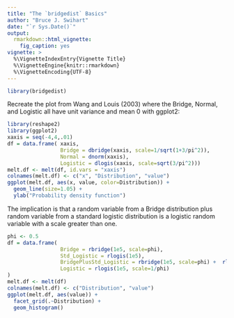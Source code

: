 ```yaml
---
title: "The `bridgedist` Basics"
author: "Bruce J. Swihart"
date: "`r Sys.Date()`"
output: 
  rmarkdown::html_vignette:
    fig_caption: yes
vignette: >
  %\VignetteIndexEntry{Vignette Title}
  %\VignetteEngine{knitr::rmarkdown}
  %\VignetteEncoding{UTF-8}
---
```



```r
library(bridgedist)
```
<!--
Recreate the plot from Wang and Louis (2003) where the Bridge, Normal, and Logistic all have unit variance and mean 0:

```r
xaxis <- seq(-3,3,.01) 
plot(xaxis, dbridge(xaxis, scale=1/sqrt(1+3/pi^2)), type="l",
     xlab="x", ylab="density(x)")
lines(xaxis, dnorm(xaxis))
lines(xaxis, dlogis(xaxis, scale=sqrt(3/pi^2)))
```
-->

Recreate the plot from Wang and Louis (2003) where the Bridge, Normal, and Logistic all have unit variance and mean 0 with ggplot2:

```r
library(reshape2)
library(ggplot2)
xaxis = seq(-4,4,.01)
df = data.frame( xaxis,
                 Bridge = dbridge(xaxis, scale=1/sqrt(1+3/pi^2)),
                 Normal = dnorm(xaxis),
                 Logistic = dlogis(xaxis, scale=sqrt(3/pi^2)))
melt.df <- melt(df, id.vars = "xaxis")
colnames(melt.df) <- c("x", "Distribution", "value")
ggplot(melt.df, aes(x, value, color=Distribution)) + 
  geom_line(size=1.05) + 
  ylab("Probability density function") 
```

The implication is that a random variable from a Bridge distribution plus random variable from a standard logistic distribution is a logistic random variable with a scale greater than one.  


```r
phi <- 0.5
df = data.frame(
                 Bridge = rbridge(1e5, scale=phi),
                 Std_Logistic = rlogis(1e5),
                 BridgePlusStd_Logistic = rbridge(1e5, scale=phi) +  rlogis(1e5),
                 Logistic = rlogis(1e5, scale=1/phi)
)
melt.df <- melt(df)
colnames(melt.df) <- c("Distribution", "value")
ggplot(melt.df, aes(value)) +
  facet_grid(.~Distribution) +
  geom_histogram()
```
